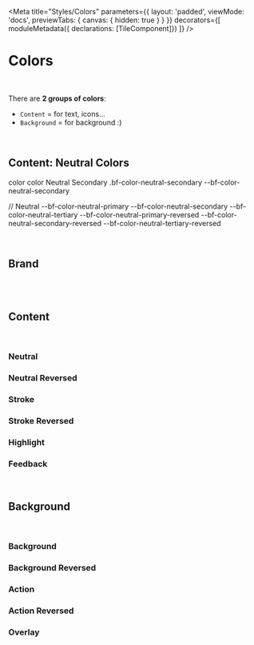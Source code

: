 

<Meta
    title="Styles/Colors"
    parameters={{
        layout: 'padded',
        viewMode: 'docs',
        previewTabs: { canvas: { hidden: true } }
    }}
    decorators={[
        moduleMetadata({ declarations: [TileComponent]})
    ]}
/>

# Colors

<br/>

There are **2 groups of colors**:
- `Content` = for text, icons...
- `Background` = for background :)

<br/>

## Content: Neutral Colors

<div class='d-flex'>
    <span style={{ backgroundColor: 'var(--bf-color-neutral-secondary)' }}>
        color
    </span>
    <span class='reversed' style={{ backgroundColor: 'var(--bf-color-neutral-secondary)' }}>
        color
    </span>
    <span>
        Neutral Secondary
    </span>
    <span>
        .bf-color-neutral-secondary
    </span>
    <span>
        --bf-color-neutral-secondary
    </span>
</div>

// Neutral
--bf-color-neutral-primary
--bf-color-neutral-secondary
--bf-color-neutral-tertiary
--bf-color-neutral-primary-reversed
--bf-color-neutral-secondary-reversed
--bf-color-neutral-tertiary-reversed
<br/>



<br/>

## Brand
<br/>

<ColorPalette>
    <ColorItem title="Primary" subtitle="" colors={['v']} />
    <ColorItem title="Secondary" subtitle="" colors={['#050504']} />
</ColorPalette>

<br/>

## Content
<br/>

### Neutral

<ColorPalette>
    <ColorItem title="Grounds" subtitle="" colors={[
      '#f5f5fa',
      '#73737d',
      '#191919'
    ]} />
</ColorPalette>

### Neutral Reversed
### Stroke
### Stroke Reversed
### Highlight
### Feedback

<br/>

## Background
<br/>

### Background
### Background Reversed
### Action
### Action Reversed
### Overlay
